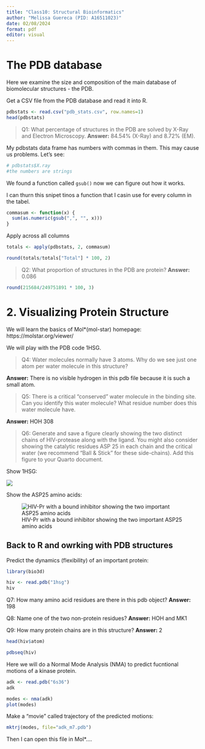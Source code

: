 ```yaml
---
title: "Class10: Structural Bioinformatics"
author: "Melissa Guereca (PID: A16511023)"
date: 02/08/2024
format: pdf
editor: visual
---
```


# The PDB database

Here we examine the size and composition of the main database of biomolecular structures - the PDB.

Get a CSV file from the PDB database and read it into R.

```r
pdbstats <- read.csv("pdb_stats.csv", row.names=1)
head(pdbstats)
```

> Q1: What percentage of structures in the PDB are solved by X-Ray and Electron Microscopy. **Answer:** 84.54% (X-Ray) and 8.72% (EM).

My pdbstats data frame has numbers with commas in them. This may cause us problems. Let's see:

```r
# pdbstats$X.ray
#the numbers are strings

```

We found a function called `gsub()` now we can figure out how it works.

I can thurn this snipet tinos a function that I casin use for every column in the tabel.

```r
commasum <- function(x) {
  sum(as.numeric(gsub(",", "", x)))
}

```

Apply across all columns

```r
totals <- apply(pdbstats, 2, commasum)
```

```r
round(totals/totals["Total"] * 100, 2)
```

> Q2: What proportion of structures in the PDB are protein? **Answer:** 0.086

```r
round(215684/249751891 * 100, 3)
```

# 2. Visualizing Protein Structure

We will learn the basics of Mol*(mol-star) homepage: https://molstar.org/viewer/

We will play with the PDB code 1HSG.

> Q4: Water molecules normally have 3 atoms. Why do we see just one atom per water molecule in this structure? 

**Answer:** There is no visible hydrogen in this pdb file because it is such a small atom.

> Q5: There is a critical “conserved” water molecule in the binding site. Can you identify this water molecule? What residue number does this water molecule have. 

**Answer:** HOH 308

> Q6: Generate and save a figure clearly showing the two distinct chains of HIV-protease along with the ligand. You might also consider showing the catalytic residues ASP 25 in each chain and the critical water (we recommend “Ball & Stick” for these side-chains). Add this figure to your Quarto document.

Show 1HSG: 

![](1HSG.png)

Show the ASP25 amino acids:

![HIV-Pr with a bound inhibitor showing the two important ASP25 amino acids](ASP25.png)

## Back to R and owrking with PDB structures

Predict the dynamics (flexibility) of an important protein:

```r
library(bio3d)

hiv <- read.pdb("1hsg")
hiv
```
Q7: How many amino acid residues are there in this pdb object? **Answer:** 198

Q8: Name one of the two non-protein residues? **Answer:** HOH and MK1

Q9: How many protein chains are in this structure? **Answer:** 2

```r
head(hiv$atom)
```

```r
pdbseq(hiv)
```
Here we will do a Normal Mode Analysis (NMA) to predict fucntional motions of a kinase protein.

```r
adk <- read.pdb("6s36")
adk
```

```r
modes <- nma(adk)
plot(modes)
```

Make a "movie" called trajectory of the predicted motions:

```r
mktrj(modes, file="adk_m7.pdb")
```

Then I can open this file in Mol*....














